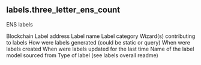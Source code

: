 ## labels.three_letter_ens_count 
ENS labels

<ParamField path="blockchain">
Blockchain
</ParamField>
<ParamField path="address">
Label address
</ParamField>
<ParamField path="name">
Label name
</ParamField>
<ParamField path="category">
Label category
</ParamField>
<ParamField path="contributor">
Wizard(s) contributing to labels
</ParamField>
<ParamField path="source">
How were labels generated (could be static or query)
</ParamField>
<ParamField path="created_at">
When were labels created
</ParamField>
<ParamField path="updated_at">
When were labels updated for the last time
</ParamField>
<ParamField path="model_name">
Name of the label model sourced from
</ParamField>
<ParamField path="label_type">
Type of label (see labels overall readme)
</ParamField>

